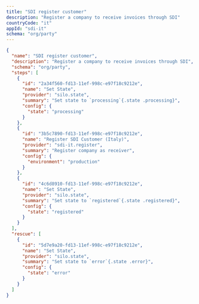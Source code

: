 ```yaml
---
title: "SDI register customer"
description: "Register a company to receive invoices through SDI"
countryCode: "it"
appId: "sdi-it"
schema: "org/party"
---
```


```json  Example SDI supplier registration workflow with states expandable
{
  "name": "SDI register customer",
  "description": "Register a company to receive invoices through SDI",
  "schema": "org/party",
  "steps": [
    {
      "id": "2a34f560-fd13-11ef-998c-e97f18c9212e",
      "name": "Set State",
      "provider": "silo.state",
      "summary": "Set state to `processing`{.state .processing}",
      "config": {
        "state": "processing"
      }
    },
    {
      "id": "3b5c7890-fd13-11ef-998c-e97f18c9212e",
      "name": "Register SDI Customer (Italy)",
      "provider": "sdi-it.register",
      "summary": "Register company as receiver",
      "config": {
        "environment": "production"
      }
    },
    {
      "id": "4c6d8910-fd13-11ef-998c-e97f18c9212e",
      "name": "Set State",
      "provider": "silo.state",
      "summary": "Set state to `registered`{.state .registered}",
      "config": {
        "state": "registered"
      }
    }
  ],
  "rescue": [
    {
      "id": "5d7e9a20-fd13-11ef-998c-e97f18c9212e",
      "name": "Set State",
      "provider": "silo.state",
      "summary": "Set state to `error`{.state .error}",
      "config": {
        "state": "error"
      }
    }
  ]
}
```